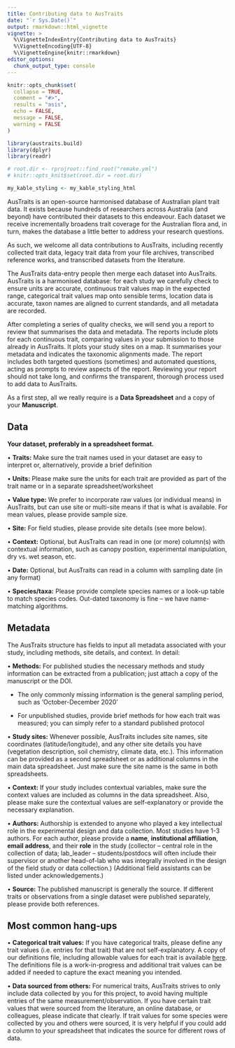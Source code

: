 ```yaml
---
title: Contributing data to AusTraits
date: "`r Sys.Date()`"
output: rmarkdown::html_vignette
vignette: >
  %\VignetteIndexEntry{Contributing data to AusTraits}
  %\VignetteEncoding{UTF-8}
  %\VignetteEngine{knitr::rmarkdown}
editor_options:
  chunk_output_type: console
---
```


```r
knitr::opts_chunk$set(
  collapse = TRUE,
  comment = "#>",
  results = "asis",
  echo = FALSE,
  message = FALSE,
  warning = FALSE
)

library(austraits.build)
library(dplyr)
library(readr)

# root.dir <- rprojroot::find_root("remake.yml")
# knitr::opts_knit$set(root.dir = root.dir)

my_kable_styling <- my_kable_styling_html
```

AusTraits is an open-source harmonised database of Australian plant trait data. It exists because hundreds of researchers across Australia (and beyond) have contributed their datasets to this endeavour. Each dataset we receive incrementally broadens trait coverage for the Australian flora and, in turn, makes the database a little better to address your research questions. 

As such, we welcome all data contributions to AusTraits, including recently collected trait data, legacy trait data from your file archives, transcribed reference works, and transcribed datasets from the literature.

The AusTraits data-entry people then merge each dataset into AusTraits. AusTraits is a harmonised database: for each study we carefully check to ensure units are accurate, continuous trait values map in the expected range, categorical trait values map onto sensible terms, location data is accurate, taxon names are aligned to current standards, and all metadata are recorded. 

After completing a series of quality checks, we will send you a report to review that summarises the data and metadata. The reports include plots for each continuous trait, comparing values in your submission to those already in AusTraits. It plots your study sites on a map. It summarises your metadata and indicates the taxonomic alignments made. The report includes both targeted questions (sometimes) and automated questions, acting as prompts to review aspects of the report. Reviewing your report should not take long, and confirms the transparent, thorough process used to add data to AusTraits.

As a first step, all we really require is a **Data Spreadsheet** and a copy of your **Manuscript**. 


## Data

**Your dataset, preferably in a spreadsheet format.**

•	**Traits:** Make sure the trait names used in your dataset are easy to interpret or, alternatively, provide a brief definition

•	**Units:** Please make sure the units for each trait are provided as part of the trait name or in a separate spreadsheet/worksheet

•	**Value type:** We prefer to incorporate raw values (or individual means) in AusTraits, but can use site or multi-site means if that is what is available. For mean values, please provide sample size.

•	**Site:** For field studies, please provide site details (see more below).

•	**Context:** Optional, but AusTraits can read in one (or more) column(s) with contextual information, such as canopy position, experimental manipulation, dry vs. wet season, etc.

•	**Date:** Optional, but AusTraits can read in a column with sampling date (in any format)

•	**Species/taxa:** Please provide complete species names or a look-up table to match species codes. Out-dated taxonomy is fine – we have name-matching algorithms.


## Metadata 

The AusTraits structure has fields to input all metadata associated with your study, including methods, site details, and context. In detail:

•	**Methods:** For published studies the necessary methods and study information can be extracted from a publication; just attach a copy of the manuscript or the DOI. 

  -	The only commonly missing information is the general sampling period, such as ‘October-December 2020’
  
  -	For unpublished studies, provide brief methods for how each trait was measured; you can simply refer to a standard published protocol

•	**Study sites:** Whenever possible, AusTraits includes site names, site coordinates (latitude/longitude), and any other site details you have (vegetation description, soil chemistry, climate data, etc.). This information can be provided as a second spreadsheet or as additional columns in the main data spreadsheet. Just make sure the site name is the same in both spreadsheets.

•	**Context:** If your study includes contextual variables, make sure the context values are included as columns in the data spreadsheet. Also, please make sure the contextual values are self-explanatory or provide the necessary explanation.

•	**Authors:** Authorship is extended to anyone who played a key intellectual role in the experimental design and data collection. Most studies have 1-3 authors. For each author, please provide a **name**, **institutional affiliation**, **email address**, and their **role** in the study (collector – central role in the collection of data; lab_leader – students/postdocs will often include their supervisor or another head-of-lab who was integrally involved in the design of the field study or data collection.) (Additional field assistants can be listed under acknowledgements.)

•	**Source:** The published manuscript is generally the source. If different traits or observations from a single dataset were published separately, please provide both references.


## Most common hang-ups

•	**Categorical trait values:** If you have categorical traits, please define any trait values (i.e. entries for that trait) that are not self-explanatory. A copy of our definitions file, including allowable values for each trait is available [here](http://traitecoevo.github.io/austraits.build/articles/definitions.html). The definitions file is a work-in-progress and additional trait values can be added if needed to capture the exact meaning you intended.

•	**Data sourced from others:** For numerical traits, AusTraits strives to only include data collected by you for this project, to avoid having multiple entries of the same measurement/observation. If you have certain trait values that were sourced from the literature, an online database, or colleagues, please indicate that clearly. If trait values for some species were collected by you and others were sourced, it is very helpful if you could add a column to your spreadsheet that indicates the source for different rows of data.
